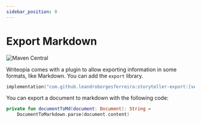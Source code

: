 ```yaml
---
sidebar_position: 0
---
```


# Export Markdown

![Maven Central](https://img.shields.io/maven-central/v/com.github.leandroborgesferreira/storyteller)

Writeopia comes with a plugin to allow exporting information in some formats, like Markdown. You can add the `export` library.

```kotlin
implementation("com.github.leandroborgesferreira:storyteller-export:[version]")
```

You can export a document to markdown with the following code: 

```kotlin
private fun documentToMd(document: Document): String =
    DocumentToMarkdown.parse(document.content)
```
